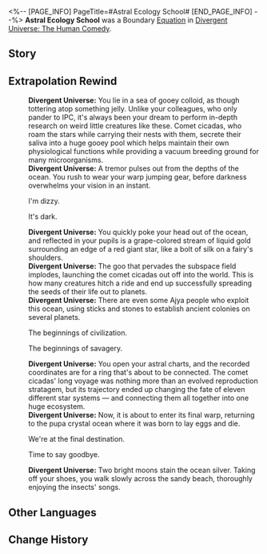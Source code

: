 <%-- [PAGE_INFO]
PageTitle=#Astral Ecology School#
[END_PAGE_INFO] --%>
{{Removed|Equation}}
{{Equation Infobox
|period   = The Human Comedy
|rarity   = boundary
|path1    = Erudition*16
|effect   = Spend 100 points of Energy to use the ability and achieve Boundary Resonance with the Path of Erudition. Deals minor Imaginary DMG to all enemies. Additionally, links the enemy with the highest Max HP with other enemies, inflicting {{Trait|Central Link}} on all enemies and regenerating Energy equal to {{Color|h|50%}} of Max Energy to all allies.
|mentions = Astral Ecology School
}}
'''Astral Ecology School''' was a Boundary [[Divergent Universe: The Human Comedy/Equatoins|Equation]] in [[Divergent Universe: The Human Comedy]].

==Story==
{{Description|The boundless expanse of the star-studded sky casts its sublime shadow that enshrouds myriad worlds. Listen carefully, and you can touch its pulse, the murmurs of stellar helium flashes, the silence of the black hole's accretion, spots of light both bright and dark flowing between it, proteins, organisms, and civilizations crawling onto the riverbank, opening their curious eyes.<br /><br />You measure its history, from its uncooled past to its probable future of heat death, assessing the dynamics of civilization and the alternation of celestial bodies. The majestic expedition ships are migrating species. Void song whales and mite fungi will decompose the residue of the cosmos &mdash; the might of the gods is but a torrid current in the sea of life.<br /><br />The stars are a magnified ecosystem, composed of matter and energy, where a stretch of lake and stars clustered across the sky are fundamentally no different. You will deconstruct and restore the secrets of the universe, indulging yourself in the stunning vista measured in light-years.}}
<!--
==Gameplay Notes==
* 
-->
==Extrapolation Rewind==
{{Dialogue Start}}
:'''Divergent Universe:''' You lie in a sea of gooey colloid, as though tottering atop something jelly. Unlike your colleagues, who only pander to IPC, it's always been your dream to perform in-depth research on weird little creatures like these. Comet cicadas, who roam the stars while carrying their nests with them, secrete their saliva into a huge gooey pool which helps maintain their own physiological functions while providing a vacuum breeding ground for many microorganisms.
:'''Divergent Universe:''' A tremor pulses out from the depths of the ocean. You rush to wear your warp jumping gear, before darkness overwhelms your vision in an instant.
:{{DIcon|Arrow}} I'm dizzy.
:{{DIcon|Arrow}} It's dark.
:'''Divergent Universe:''' You quickly poke your head out of the ocean, and reflected in your pupils is a grape-colored stream of liquid gold surrounding an edge of a red giant star, like a bolt of silk on a fairy's shoulders.
:'''Divergent Universe:''' The goo that pervades the subspace field implodes, launching the comet cicadas out off into the world. This is how many creatures hitch a ride and end up successfully spreading the seeds of their life out to planets.
:'''Divergent Universe:''' There are even some Ajya people who exploit this ocean, using sticks and stones to establish ancient colonies on several planets.
:{{DIcon|Arrow}} The beginnings of civilization.
:{{DIcon|Arrow}} The beginnings of savagery.
:'''Divergent Universe:''' You open your astral charts, and the recorded coordinates are for a ring that's about to be connected. The comet cicadas' long voyage was nothing more than an evolved reproduction stratagem, but its trajectory ended up changing the fate of eleven different star systems &mdash; and connecting them all together into one huge ecosystem.
:'''Divergent Universe:''' Now, it is about to enter its final warp, returning to the pupa crystal ocean where it was born to lay eggs and die.
:{{DIcon|Arrow}} We're at the final destination.
:{{DIcon|Arrow}} Time to say goodbye.
:'''Divergent Universe:''' Two bright moons stain the ocean silver. Taking off your shoes, you walk slowly across the sandy beach, thoroughly enjoying the insects' songs.
{{Dialogue End}}

==Other Languages==
{{Other Languages
|en   = Astral Ecology School
|zhs  = 星空生态学派
|zht  = 星空生態學派
|ja   = {{Rubi|星空生態学派|せいくうせいたいがくは}}
|ko   = 은하 생태 학파
|es   = Academia de Ecología Astral
|fr   = École d'écologie astrale
|ru   = Школа звёздной экологии
|th   = แผนกนิเวศวิทยาดาราจักร
|vi   = Học Phái Sinh Thái Thiên Văn
|de   = Schule für Astralökologie
|id   = Astral Ecology School
|pt   = Escola de Ecologia Astral
}}

==Change History==
{{Change History|2.3}}